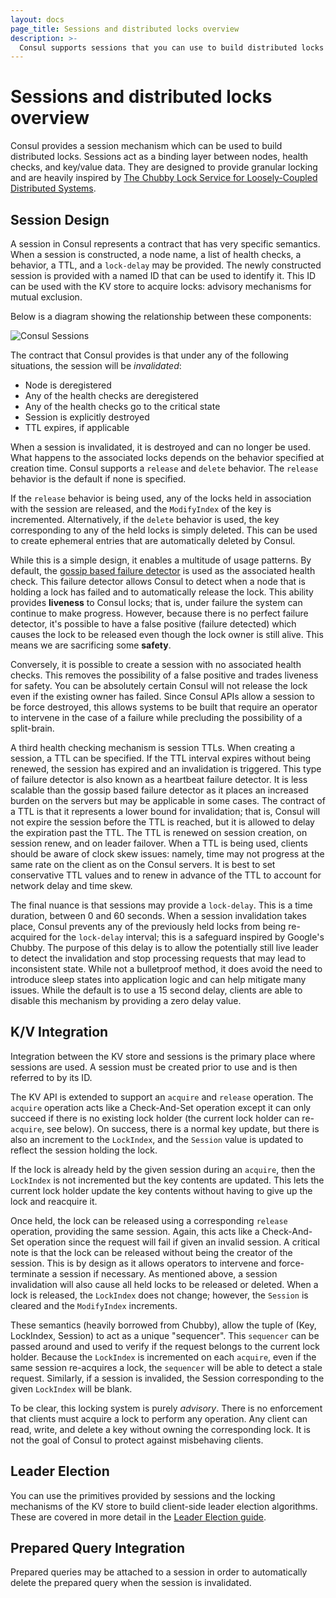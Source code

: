 ```yaml
---
layout: docs
page_title: Sessions and distributed locks overview
description: >-
  Consul supports sessions that you can use to build distributed locks with granular locking. Learn about sessions, how they can prevent "split-brain" systems by ensuring consistency in deployments, and how they can integrate with the key/value (KV) store.
---
```


# Sessions and distributed locks overview

Consul provides a session mechanism which can be used to build distributed locks.
Sessions act as a binding layer between nodes, health checks, and key/value data.
They are designed to provide granular locking and are heavily inspired by
[The Chubby Lock Service for Loosely-Coupled Distributed Systems](http://research.google.com/archive/chubby.html).

## Session Design

A session in Consul represents a contract that has very specific semantics.
When a session is constructed, a node name, a list of health checks, a behavior,
a TTL, and a `lock-delay` may be provided. The newly constructed session is provided with
a named ID that can be used to identify it. This ID can be used with the KV
store to acquire locks: advisory mechanisms for mutual exclusion.

Below is a diagram showing the relationship between these components:

![Consul Sessions](/img/consul-sessions.png)

The contract that Consul provides is that under any of the following
situations, the session will be _invalidated_:

- Node is deregistered
- Any of the health checks are deregistered
- Any of the health checks go to the critical state
- Session is explicitly destroyed
- TTL expires, if applicable

When a session is invalidated, it is destroyed and can no longer
be used. What happens to the associated locks depends on the
behavior specified at creation time. Consul supports a `release`
and `delete` behavior. The `release` behavior is the default
if none is specified.

If the `release` behavior is being used, any of the locks held in
association with the session are released, and the `ModifyIndex` of
the key is incremented. Alternatively, if the `delete` behavior is
used, the key corresponding to any of the held locks is simply deleted.
This can be used to create ephemeral entries that are automatically
deleted by Consul.

While this is a simple design, it enables a multitude of usage
patterns. By default, the
[gossip based failure detector](/consul/docs/concept/gossip)
is used as the associated health check. This failure detector allows
Consul to detect when a node that is holding a lock has failed and
to automatically release the lock. This ability provides **liveness** to
Consul locks; that is, under failure the system can continue to make
progress. However, because there is no perfect failure detector, it's possible
to have a false positive (failure detected) which causes the lock to
be released even though the lock owner is still alive. This means
we are sacrificing some **safety**.

Conversely, it is possible to create a session with no associated
health checks. This removes the possibility of a false positive
and trades liveness for safety. You can be absolutely certain Consul
will not release the lock even if the existing owner has failed.
Since Consul APIs allow a session to be force destroyed, this allows
systems to be built that require an operator to intervene in the
case of a failure while precluding the possibility of a split-brain.

A third health checking mechanism is session TTLs. When creating
a session, a TTL can be specified. If the TTL interval expires without
being renewed, the session has expired and an invalidation is triggered.
This type of failure detector is also known as a heartbeat failure detector.
It is less scalable than the gossip based failure detector as it places
an increased burden on the servers but may be applicable in some cases.
The contract of a TTL is that it represents a lower bound for invalidation;
that is, Consul will not expire the session before the TTL is reached, but it
is allowed to delay the expiration past the TTL. The TTL is renewed on
session creation, on session renew, and on leader failover. When a TTL
is being used, clients should be aware of clock skew issues: namely,
time may not progress at the same rate on the client as on the Consul servers.
It is best to set conservative TTL values and to renew in advance of the TTL
to account for network delay and time skew.

The final nuance is that sessions may provide a `lock-delay`. This
is a time duration, between 0 and 60 seconds. When a session invalidation
takes place, Consul prevents any of the previously held locks from
being re-acquired for the `lock-delay` interval; this is a safeguard
inspired by Google's Chubby. The purpose of this delay is to allow
the potentially still live leader to detect the invalidation and stop
processing requests that may lead to inconsistent state. While not a
bulletproof method, it does avoid the need to introduce sleep states
into application logic and can help mitigate many issues. While the
default is to use a 15 second delay, clients are able to disable this
mechanism by providing a zero delay value.

## K/V Integration

Integration between the KV store and sessions is the primary
place where sessions are used. A session must be created prior to use
and is then referred to by its ID.

The KV API is extended to support an `acquire` and `release` operation.
The `acquire` operation acts like a Check-And-Set operation except it
can only succeed if there is no existing lock holder (the current lock holder
can re-`acquire`, see below). On success, there is a normal key update, but
there is also an increment to the `LockIndex`, and the `Session` value is
updated to reflect the session holding the lock.

If the lock is already held by the given session during an `acquire`, then
the `LockIndex` is not incremented but the key contents are updated. This
lets the current lock holder update the key contents without having to give
up the lock and reacquire it.

Once held, the lock can be released using a corresponding `release` operation,
providing the same session. Again, this acts like a Check-And-Set operation
since the request will fail if given an invalid session. A critical note is
that the lock can be released without being the creator of the session.
This is by design as it allows operators to intervene and force-terminate
a session if necessary. As mentioned above, a session invalidation will also
cause all held locks to be released or deleted. When a lock is released, the `LockIndex`
does not change; however, the `Session` is cleared and the `ModifyIndex` increments.

These semantics (heavily borrowed from Chubby), allow the tuple of (Key, LockIndex, Session)
to act as a unique "sequencer". This `sequencer` can be passed around and used
to verify if the request belongs to the current lock holder. Because the `LockIndex`
is incremented on each `acquire`, even if the same session re-acquires a lock,
the `sequencer` will be able to detect a stale request. Similarly, if a session is
invalided, the Session corresponding to the given `LockIndex` will be blank.

To be clear, this locking system is purely _advisory_. There is no enforcement
that clients must acquire a lock to perform any operation. Any client can
read, write, and delete a key without owning the corresponding lock. It is not
the goal of Consul to protect against misbehaving clients.

## Leader Election

You can use the primitives provided by sessions and the locking mechanisms of the KV
store to build client-side leader election algorithms.
These are covered in more detail in the [Leader Election guide](/consul/docs/automate/application-leader-election).

## Prepared Query Integration

Prepared queries may be attached to a session in order to automatically delete
the prepared query when the session is invalidated.